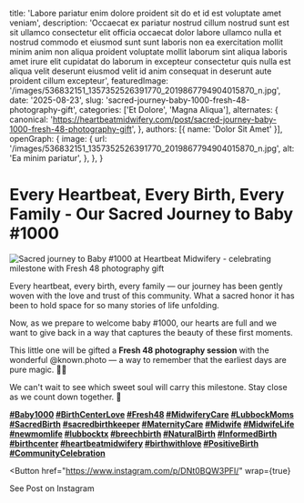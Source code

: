 
  title: 'Labore pariatur enim dolore proident sit do et id est voluptate amet veniam',
  description: 'Occaecat ex pariatur nostrud cillum nostrud sunt est sit ullamco consectetur elit officia occaecat dolor labore ullamco nulla et nostrud commodo et eiusmod sunt sunt laboris non ea exercitation mollit minim anim non aliqua proident voluptate mollit laborum sint aliqua laboris amet irure elit cupidatat do laborum in excepteur consectetur quis nulla est aliqua velit deserunt eiusmod velit id anim consequat in deserunt aute proident cillum excepteur',
  featuredImage: '/images/536832151_1357352526391770_2019867794904015870_n.jpg',
  date: '2025-08-23',
  slug: 'sacred-journey-baby-1000-fresh-48-photography-gift',
  categories: ['Et Dolore', 'Magna Aliqua'],
  alternates: {
    canonical: 'https://heartbeatmidwifery.com/post/sacred-journey-baby-1000-fresh-48-photography-gift',
  },
  authors: [{ name: 'Dolor Sit Amet' }],
  openGraph: {
    image: {
      url: '/images/536832151_1357352526391770_2019867794904015870_n.jpg',
      alt: 'Ea minim pariatur',
    },
  },
}

# Every Heartbeat, Every Birth, Every Family - Our Sacred Journey to Baby #1000

<Image
  src="/images/536832151_1357352526391770_2019867794904015870_n.jpg"
  size="large"
  wrap={true}
  alt="Sacred journey to Baby #1000 at Heartbeat Midwifery - celebrating milestone with Fresh 48 photography gift"
/>

Every heartbeat, every birth, every family — our journey has been gently woven with the love and trust of this community. What a sacred honor it has been to hold space for so many stories of life unfolding.

Now, as we prepare to welcome baby #1000, our hearts are full and we want to give back in a way that captures the beauty of these first moments.

This little one will be gifted a **Fresh 48 photography session** with the wonderful @known.photo — a way to remember that the earliest days are pure magic. 📸✨

We can't wait to see which sweet soul will carry this milestone. Stay close as we count down together. 🤍

**[#Baby1000](https://www.instagram.com/explore/tags/baby1000/) [#BirthCenterLove](https://www.instagram.com/explore/tags/birthcenterlove/) [#Fresh48](https://www.instagram.com/explore/tags/fresh48/) [#MidwiferyCare](https://www.instagram.com/explore/tags/midwiferycare/) [#LubbockMoms](https://www.instagram.com/explore/tags/lubbockmoms/) [#SacredBirth](https://www.instagram.com/explore/tags/sacredbirth/) [#sacredbirthkeeper](https://www.instagram.com/explore/tags/sacredbirthkeeper/) [#MaternityCare](https://www.instagram.com/explore/tags/maternitycare/) [#Midwife](https://www.instagram.com/explore/tags/midwife/) [#MidwifeLife](https://www.instagram.com/explore/tags/midwifelife/) [#newmomlife](https://www.instagram.com/explore/tags/newmomlife/) [#lubbocktx](https://www.instagram.com/explore/tags/lubbocktx/) [#breechbirth](https://www.instagram.com/explore/tags/breechbirth/) [#NaturalBirth](https://www.instagram.com/explore/tags/naturalbirth/) [#InformedBirth](https://www.instagram.com/explore/tags/informedbirth/) [#birthcenter](https://www.instagram.com/explore/tags/birthcenter/) [#heartbeatmidwifery](https://www.instagram.com/explore/tags/heartbeatmidwifery/) [#birthwithlove](https://www.instagram.com/explore/tags/birthwithlove/) [#PositiveBirth](https://www.instagram.com/explore/tags/positivebirth/) [#CommunityCelebration](https://www.instagram.com/explore/tags/communitycelebration/)**

<Button
  href="https://www.instagram.com/p/DNt0BQW3PFI/"
  wrap={true}
>
  See Post on Instagram
</Button>
